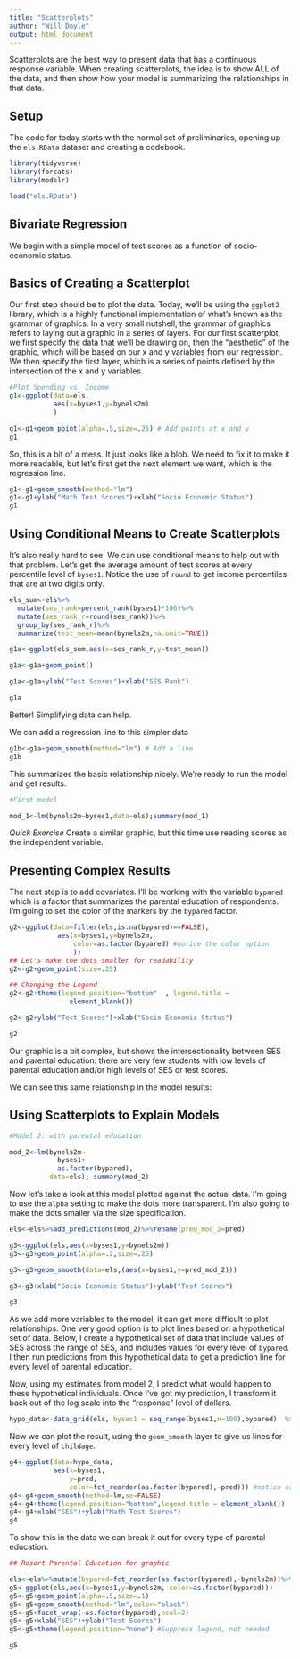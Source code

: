 ```yaml
---
title: "Scatterplots"
author: "Will Doyle"
output: html_document
---
```



Scatterplots are the best way to present data that has a continuous response variable. When creating scatterplots, the idea is to show ALL of the data, and then show how your model is summarizing the relationships in that data. 


## Setup
The code for today starts with the normal set of preliminaries, opening up the `els.RData` dataset and creating a codebook. 

```r

library(tidyverse)
library(forcats)
library(modelr)

load("els.RData")

```

## Bivariate Regression

We begin with a simple model of test scores as a function of socio-economic status. 

## Basics of Creating a Scatterplot

Our first step should be to plot the data. Today, we'll be using the `ggplot2` library, which is a highly functional implementation of what's known as the grammar of graphics. In a very small nutshell, the grammar of graphics refers to laying out a graphic in a series of layers. For our first scatterplot, we first specify the data that we'll be drawing on, then the "aesthetic" of the graphic, which will be based on our x and y variables from our regression. We then specify the first layer, which is a series of points defined by the intersection of the x and y variables. 


```r
#Plot Spending vs. Income
g1<-ggplot(data=els,
           aes(x=byses1,y=bynels2m)
           )

g1<-g1+geom_point(alpha=.5,size=.25) # Add points at x and y
g1
```

So, this is a bit of a mess. It just looks like a blob. We need to fix it to make it more readable, but let's first get the next element we want, which is the regression line. 

```r
g1<-g1+geom_smooth(method="lm")
g1<-g1+ylab("Math Test Scores")+xlab("Socio Economic Status")
g1
```


## Using Conditional Means to Create Scatterplots

It's also really hard to see. We can use conditional means to help out with that problem. Let's get the average amount of test scores at every percentile level of `byses1`.  Notice the use of `round` to get income percentiles that are at two digits only. 

```r

els_sum<-els%>%
  mutate(ses_rank=percent_rank(byses1)*100)%>%
  mutate(ses_rank_r=round(ses_rank))%>%
  group_by(ses_rank_r)%>%
  summarize(test_mean=mean(bynels2m,na.omit=TRUE))

g1a<-ggplot(els_sum,aes(x=ses_rank_r,y=test_mean))

g1a<-g1a+geom_point()

g1a<-g1a+ylab("Test Scores")+xlab("SES Rank")

g1a

```


Better! Simplifying data can help. 

We can add a regression line to this simpler data

```r
g1b<-g1a+geom_smooth(method="lm") # Add a line
g1b
```

This summarizes the basic relationship nicely. We're ready to run the model and get results. 

```r
#First model

mod_1<-lm(bynels2m~byses1,data=els);summary(mod_1)

```

_Quick Exercise_ Create a similar graphic, but this time use reading scores as the independent variable.  

## Presenting Complex Results

The next step is to add covariates. I'll be working with the variable `bypared` which is a factor that summarizes the parental education of respondents. I'm going to set the color of the markers by the `bypared` factor. 

```r
g2<-ggplot(data=filter(els,is.na(bypared)==FALSE),
            aes(x=byses1,y=bynels2m,
                color=as.factor(bypared) #notice the color option
                ))
## Let's make the dots smaller for readability
g2<-g2+geom_point(size=.25)

## Changing the Legend
g2<-g2+theme(legend.position="bottom"  , legend.title = 
               element_blank())

g2<-g2+ylab("Test Scores")+xlab("Socio Economic Status")

g2

```

Our  graphic is a bit complex, but shows the intersectionality between SES and parental education: there are very few students with low levels of parental education and/or high levels of SES or test scores.  

We can see this same relationship in the model results: 


## Using Scatterplots to Explain Models
```r

#Model 2: with parental education

mod_2<-lm(bynels2m~
            byses1+
            as.factor(bypared),
          data=els); summary(mod_2)

```

Now let's take a look at this model plotted against the actual data. I'm going to use the `alpha` setting to make the dots more transparent. I'm also going to make the dots smaller via the size specification. 
```r

els<-els%>%add_predictions(mod_2)%>%rename(pred_mod_2=pred)

g3<-ggplot(els,aes(x=byses1,y=bynels2m))
g3<-g3+geom_point(alpha=.2,size=.25)

g3<-g3+geom_smooth(data=els,(aes(x=byses1,y=pred_mod_2)))

g3<-g3+xlab("Socio Economic Status")+ylab("Test Scores")

g3
```



As we add more variables to the model, it can get more difficult to plot relationships. One very good option is to plot lines based on a hypothetical set of data. Below, I create a hypothetical set of data that include values of SES across the range of SES, and includes values for every level of `bypared`. I then run predictions from this hypothetical data to get a prediction line for every level of parental education. 


Now, using my estimates from model 2, I predict what would happen to these hypothetical individuals.  Once I've got my prediction, I transform it back out of the log scale into the "response" level of dollars. 

```r
  
hypo_data<-data_grid(els, byses1 = seq_range(byses1,n=100),bypared)  %>% add_predictions(mod_2)
```


Now we can plot the result, using the `geom_smooth` layer to give us lines for every level of `childage`. 


```r
g4<-ggplot(data=hypo_data,
           aes(x=byses1,
               y=pred,
               color=fct_reorder(as.factor(bypared),-pred))) #notice color
g4<-g4+geom_smooth(method=lm,se=FALSE)
g4<-g4+theme(legend.position="bottom",legend.title = element_blank())
g4<-g4+xlab("SES")+ylab("Math Test Scores")
g4
```


To show this in the data we can break it out for every type of parental education. 

```r
## Resort Parental Education for graphic

els<-els%>%mutate(bypared=fct_reorder(as.factor(bypared),-bynels2m))%>%na.omit()
g5<-ggplot(els,aes(x=byses1,y=bynels2m, color=as.factor(bypared)))
g5<-g5+geom_point(alpha=.5,size=.1)
g5<-g5+geom_smooth(method="lm",color="black")
g5<-g5+facet_wrap(~as.factor(bypared),ncol=2)
g5<-g5+xlab("SES")+ylab("Test Scores")
g5<-g5+theme(legend.position="none") #Suppress legend, not needed

g5

```

